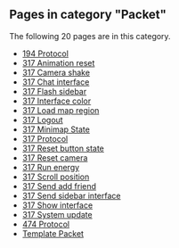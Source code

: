 <!-- DO NOT EDIT BELOW THIS LINE, OR CHANGE THIS COMMENT, CODE AUTOMATICALLY GENERATED BY category.sh -->
== '''Pages in category "Packet"''' ==
The following 20 pages are in this category.
* [[194 Protocol]]
* [[317 Animation reset]]
* [[317 Camera shake]]
* [[317 Chat interface]]
* [[317 Flash sidebar]]
* [[317 Interface color]]
* [[317 Load map region]]
* [[317 Logout]]
* [[317 Minimap State]]
* [[317 Protocol]]
* [[317 Reset button state]]
* [[317 Reset camera]]
* [[317 Run energy]]
* [[317 Scroll position]]
* [[317 Send add friend]]
* [[317 Send sidebar interface]]
* [[317 Show interface]]
* [[317 System update]]
* [[474 Protocol]]
* [[Template Packet]]
